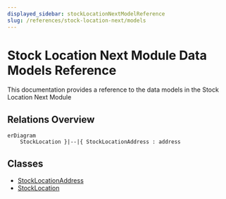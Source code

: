 ```yaml
---
displayed_sidebar: stockLocationNextModelReference
slug: /references/stock-location-next/models
---
```



# Stock Location Next Module Data Models Reference

This documentation provides a reference to the data models in the Stock Location Next Module

## Relations Overview

```mermaid
erDiagram
	StockLocation }|--|{ StockLocationAddress : address

```

## Classes

- [StockLocationAddress](../../stock_location_next_models/classes/stock_location_next_models.StockLocationAddress/page.mdx)
- [StockLocation](../../stock_location_next_models/classes/stock_location_next_models.StockLocation/page.mdx)
